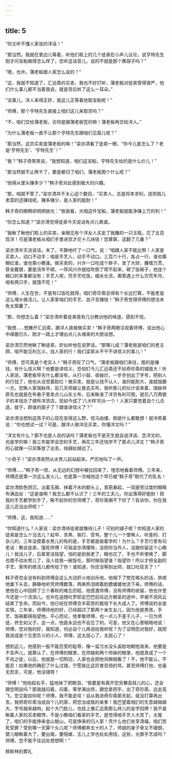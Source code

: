 ```yaml
---
---
---
```

title: 5
---



“你又听不懂人家说的洋话！”

“那当然。我就在里边儿等着，听他们柜上的几个徒弟在小声儿议论，说亨特先生刚才问宝船做得怎么样了，您听这话音儿，说的不就是那个黄胡子吗？”

“嗯，也许。蒲老板跟人家怎么说的？”

“这，我就不知道了，汇远斋的买卖，我也不好打听，蒲老板对徒弟管得很严，他们什么事儿都不当着我说，就是背后听了这么一耳朵。”

“没事儿，洋人来得正好，我这儿正等着他取宝船呢！”

“师傅，那个亨特先生直接上咱们这儿来取货吗？”

“不，咱们交给蒲老板，合同是跟蒲老板签的嘛！蒲老板再交给洋人。”

“为什么蒲老板一直不让那个亨特先生跟咱们见面儿呢？”

“那当然，这宗买卖是蒲老板的嘛！”梁亦清看了徒弟一眼，“你今儿是怎么了？老是‘亨特先生’、‘亨特先生’！”

“我？”韩子奇笑笑说，“我想知道，咱们这宝船，亨特先生给的是什么价儿！”

“那当然就不止两千了，要是都归了咱们，蒲老板图个什么呢？”

“他得从里头赚多少？”韩子奇对此感到极大的兴趣。

“那，咱就不管了。”梁亦清并不关心这个数目，“买卖人，总是将本求利，连担挑儿卖菜的还赚钱呢，赚多赚少，是人家的能耐！”

韩子奇的眼睛却炯炯放光：“依我看，光咱这件宝船，蒲老板就能净赚上万的利！”

“你怎么知道？”梁亦清觉得徒弟今天说话有点儿离谱。

“我瞅了瞅他们柜上的买卖，亲眼见有个洋女人买走了我雕的一只玉瓶，花了五百现洋！可是蒲老板从咱们手里进货才花十几块钱！您算算，这翻了几番？”

梁亦清半天没说话，末了，平静地吁了一口气，说：“咱跟人家不能比啊！人家是买卖人，动口不动手；咱是手艺人，动手不动口。三百六十行，各占一行，谁也甭眼红谁，谁也甭小瞧谁。做买卖的，兴许一口吃成个胖子，发了大财，腰缠万贯，穿金戴银，要是流年不顺，一阵风兴许就给吹倒了爬不起来，砸了饭碗子，他连个糊口的本事都没有；手艺人呢，凭手艺吃饭，细水长流，甭管遇上什么灾荒年月，咱有两只手，就饿不死！”

“师傅，人生在世，不是有口饭吃就得，咱们奇珍斋总得有个长远打算，不能老是这么埋头做活儿，让人家拿咱们的手艺、血汗去赚钱！”韩子奇觉得师傅的想法未免太窝囊了。

“那，你想怎么着？”梁亦清听着徒弟竟有几分教训他的味道，感到不悦。

“我想……想撇开汇远斋，跟洋人直接做买卖！”韩子奇两眼注视着师傅，说出他心中琢磨已久、刚才一路上才理出点儿头绪来的大胆设想。

梁亦清茫然地瞅了瞅徒弟，好似听他在说梦话。“那哪儿成？蒲老板是咱们的老主顾，咱不能见利忘义，戗人家的行！我们梁家从不干不讲信义的事儿！”

“师傅，您可真是个老实人！”韩子奇叹了口气，“蒲老板跟咱们来往，图的是赚钱，有什么信义啊？他要是讲信义，恐怕钉今儿汇远斋还不如奇珍斋的铺面大！听人家说，蒲老板早先什么都没有，从打小鼓、收破烂，一步步创出了字号，把别人的行戗了，他也从没觉着脸红！做买卖，就是认钱不认人，谁的能耐大，谁就独霸一方。您瞅人家瑞蚨祥，前几天师娘让我去买布，我听那儿的伙计说来着，瑞蚨祥原先也就是在布巷子里卖点儿山东土布，后来瞅准了洋货有利可图，就花八万两银子的本钱办了绸布洋货店，现如今成了‘八大样’的头一个！人家只要觉着自个儿合适，就于，顾谁的面子了？跟谁讲信义了？”

梁亦清没想到这孩子的心现在变得这么野，信马由缰，倒是什么都敢想！就冷笑着说：“你也想试一试？可是，跟洋人做洋庄买卖，你懂洋文吗？”

“洋文有什么？那不也是人说的话吗？蒲老板也不是天生就会说洋话、念洋文的，也是学的嘛！我三年能学会您的手艺，再花三年还怕学不了那点儿洋文？”韩子奇的心就像一只风筝放了出去，线越扯越远了。

“小奇子！”梁亦清突然从水凳儿前站起来，严厉地叫了一声。

“师傅……”韩子奇一惊，从无边的幻想中被拉回来了，惶恐地看着师傅。三年来，师傅还是第一次这么发火儿，也是第一次喊他这个早已被“韩子奇”取代了的乳名！

梁亦清脸色阴沉，沾着玉屑、抹着汗水的额头上，青筋暴起，一双疲劳过度的眼睛布满血丝：“这是谁啊？我怎么都不认识了！三年的工夫儿，你出落得好能耐！把我的手艺都学到手了，瞅不起你的穷师傅了，奇珍斋搁不下你了？告诉你，你在我这儿还没出师呢！”

“师傅，这，我知道……”

“你知道什么？人家说：梁亦清待徒弟就像待儿子！可别的铺子呢？你知道人家的徒弟是怎么个当法儿？起早、贪黑、挨打、受骂，整个儿一个使唤人、听差的、打杂儿的，三年没摸着水凳儿的有的是，手艺都是偷着学的！为什么？手艺行里有句老话：教会徒弟，饿死师傅！可我梁亦清傻呀，没把你当外人，没跟你留这个心眼儿！我没儿子，后辈里没指望，怕的是到我老了，眼也花了，手也不听使唤了，脚也蹬不动水凳儿了，没人给我一碗饭吃，那时候指望谁？指望你！所以才把全副的手艺、家传的绝活儿都传给了你！谁知道，你还没等到出师，就口吐狂言了！”

韩子奇完全没有料到师傅会这么大动肝火地训斥他，他咽下了憋在喉头的话，恭顺地垂下头去，静静地听凭师傅数落，两串热泪顺着脸腮缓缓地流下来。师傅的话，使他在心中回顾了三个春秋的难忘历程，他感激师傅，没有师傅的收留，他也许至今还是一个流浪儿，也许在追随吐罗耶定巴巴前往远方朝圣的途中，早被不测风云结束了生命。而如今，他已经在师傅含辛茹苦的栽培下长大成人了。师傅说的全是实情，三年来，师傅待他的好，已经超过了那两个亲生女儿，因为他是男孩，手艺、饭碗都得指望他。平心而论，他孝敬师傅，也一点儿不差于儿子，一日为师徒，终生如父子，这一点，他是永远也不会忘了的。可是，他又在心里暗暗地说：师傅，您对我的好，我知道，何必自个儿再说给我听呢？为了证明您对我好，就把我说成是个忘恩负义的小人，师傅，这太屈心了，太屈心了！

想到这儿，他感到一股不能忍受的耻辱，像一盆污水没头盖脸地朝他泼来，他要是不言声儿，就算认了，在师傅的眼里，在师娘和两个师妹的眼里，他就真成了一个不肖之徒，以后，他就是一切照旧，人家也会把他另眼相看了！不，他不能认，不能忍！如果他的确犯了什么过错，宁愿挨比这厉害百倍的骂，甚至师傅打他，也毫无怨言，可是，他没错呀！

“师傅！”他抬起右手，猛地抹了把眼泪，“我要是有离开您另攀高枝儿的心，还会跟您明说吗？那我就闷着，闷着，等学满出师，跟您拿把手，出了奇珍斋，远走高飞，您又能如何呢？师傅，我不能走哇！自从我进奇珍斋那天起，就没打算再出去，我把奇珍斋当成自个儿的家，把您当成我的亲爹！我巴望着咱们的生意越做越大，字号越来越响，起个大门脸儿，也挂上像汇远斋那么样儿的金字招牌！我不是瞅着人家的买卖眼馋，不是小瞧咱们看家的手艺，是觉得咱手艺人大苦了，太冤了，咱们的手能挣来金山银山，可是挣来的归人家！凭什么他们坐享清福，咱们苦死受罪？受到哪一天算个头儿呢？师傅都奔五十的人了，师娘的身子骨又不硬朗，壁儿眼瞅着大了，要出阁，要陪嫁，玉儿上学也处处用钱，这些，光靠手艺成吗？师傅，您不能不往远处想想啊！”

穆斯林的葬礼